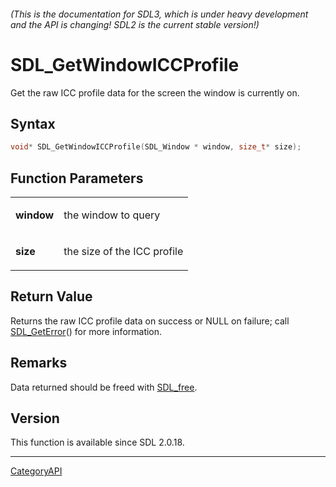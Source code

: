 ====== (This is the documentation for SDL3, which is under heavy development and the API is changing! SDL2 is the current stable version!) ======
= SDL_GetWindowICCProfile =

Get the raw ICC profile data for the screen the window is currently on.

== Syntax ==

<syntaxhighlight lang='c'>
void* SDL_GetWindowICCProfile(SDL_Window * window, size_t* size);
</syntaxhighlight>

== Function Parameters ==

{|
|'''window'''
|the window to query
|-
|'''size'''
|the size of the ICC profile
|}

== Return Value ==

Returns the raw ICC profile data on success or NULL on failure; call
[[SDL_GetError]]() for more information.

== Remarks ==

Data returned should be freed with [[SDL_free]].

== Version ==

This function is available since SDL 2.0.18.

----
[[CategoryAPI]]


